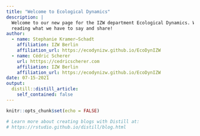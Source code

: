 ```yaml
---
title: "Welcome to Ecological Dynamics"
description: |
  Welcome to our new page for the IZW department Ecological Dynamics. We hope you enjoy 
  reading what we have to say and share!
author:
  - name: Stephanie Kramer–Schadt
    affiliation: IZW Berlin
    affiliation_url: https://ecodynizw.github.io/EcoDynIZW
  - name: Cédric Scherer
    url: htttps://cedricscherer.com
    affiliation: IZW Berlin
    affiliation_url: https://ecodynizw.github.io/EcoDynIZW
date: 07-15-2021
output:
  distill::distill_article:
    self_contained: false
---
```


```r
knitr::opts_chunk$set(echo = FALSE)

# Learn more about creating blogs with Distill at:
# https://rstudio.github.io/distill/blog.html

```



